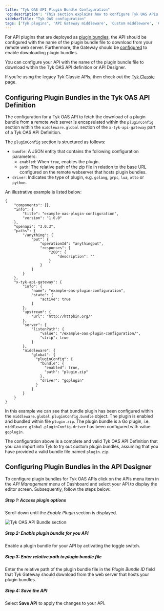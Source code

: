 ```yaml
---
title: "Tyk OAS API Plugin Bundle Configuration"
'og:description': "This section explains how to configure Tyk OAS APIs to use plugin bundles"
sidebarTitle: "Tyk OAS configuration"
tags: ['Tyk plugins', 'API Gateway middleware', 'Custom middleware', 'Custom API request', 'Tyk OAS API']
---
```


For API plugins that are deployed as [plugin bundles](/5.5/plugins/how-to-serve-plugins/plugin-bundles), the API should be configured with the name of the plugin bundle file to download from your remote web server. Furthermore, the Gateway should be [configured](/5.5/plugins/how-to-serve-plugins/plugin-bundles#gateway-configuration) to enable downloading plugin bundles.

You can configure your API with the name of the plugin bundle file to download within the Tyk OAS API definition or API Designer.

If you’re using the legacy Tyk Classic APIs, then check out the [Tyk Classic](/5.5/product-stack/tyk-gateway/advanced-configurations/plugins/bundles/classic) page.

## Configuring Plugin Bundles in the Tyk OAS API Definition

The configuration for a Tyk OAS API to fetch the download of a plugin bundle from a remote web server is encapsulated within the `pluginConfig` section within the `middleware.global` section of the `x-tyk-api-gateway` part of a Tyk OAS API Definition.

The `pluginConfig` section is structured as follows:

- `bundle`: A JSON entity that contains the following configuration parameters:
  - `enabled`: When `true`, enables the plugin.
  - `path`: The relative path of the zip file in relation to the base URL configured on the remote webserver that hosts plugin bundles.
- `driver`: Indicates the type of plugin, e.g. `golang`, `grpc`, `lua`, `otto` or `python`.

An illustrative example is listed below:

```json{hl_lines=["37-45"], linenos=true, linenostart=1}
{
    "components": {},
    "info": {
        "title": "example-oas-plugin-configuration",
        "version": "1.0.0"
    },
    "openapi": "3.0.3",
    "paths": {
        "/anything": {
            "put": {
                "operationId": "anythingput",
                "responses": {
                    "200": {
                        "description": ""
                    }
                }
            }
        }
    },
    "x-tyk-api-gateway": {
        "info": {
            "name": "example-oas-plugin-configuration",
            "state": {
                "active": true
            }
        },
        "upstream": {
            "url": "http://httpbin.org/"
        },
        "server": {
            "listenPath": {
                "value": "/example-oas-plugin-configuration/",
                "strip": true
            }
        },
        "middleware": {
            "global": {
              "pluginConfig": {
                "bundle": {
                  "enabled": true,
                  "path": "plugin.zip"
                },
                "driver": "goplugin"
              }
            } 
        }
    }
}
```

In this example we can see that bundle plugin has been configured within the `middleware.global.pluginConfig.bundle` object. The plugin is enabled and bundled within file `plugin.zip`. The plugin bundle is a Go plugin, i.e. `middleware.global.pluginConfig.driver` has been configured with value `goplugin`.

The configuration above is a complete and valid Tyk OAS API Definition that you can import into Tyk to try out custom plugin bundles, assuming that you have provided a valid bundle file named `plugin.zip`.

## Configuring Plugin Bundles in the API Designer

To configure plugin bundles for Tyk OAS APIs click on the APIs menu item in the *API Management* menu of Dashboard and select your API to display the editor screen. Subsequently, follow the steps below:

##### Step 1: Access plugin options

Scroll down until the *Enable Plugin* section is displayed.

<img src="/img/plugins/plugins_oas_api_bundles_config.png" alt="Tyk OAS API Bundle section" />

##### Step 2: Enable plugin bundle for you API

Enable a plugin bundle for your API by activating the toggle switch. 

##### Step 3: Enter relative path to plugin bundle file

Enter the relative path of the plugin bundle file in the *Plugin Bundle ID* field that Tyk Gateway should download from the web server that hosts your plugin bundles.

##### Step 4: Save the API

Select **Save API** to apply the changes to your API.